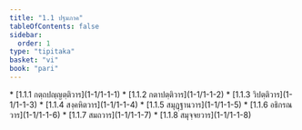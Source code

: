 ```yaml
---
title: "1.1 ปฐมภาค"
tableOfContents: false
sidebar:
  order: 1
type: "tipitaka"
basket: "vi"
book: "pari"
---
```



<DynamicBreadcrumb />



<TableOfContents book="pari" section="1.1">
* [1.1.1 กตฺถปญฺญตฺติวาร](1-1/1-1-1)
* [1.1.2 กตาปตฺติวาร](1-1/1-1-2)
* [1.1.3 วิปตฺติวาร](1-1/1-1-3)
* [1.1.4 สงฺคหิตวาร](1-1/1-1-4)
* [1.1.5 สมุฏฺฐานวาร](1-1/1-1-5)
* [1.1.6 อธิกรณวาร](1-1/1-1-6)
* [1.1.7 สมถวาร](1-1/1-1-7)
* [1.1.8 สมุจฺจยวาร](1-1/1-1-8)
</TableOfContents>